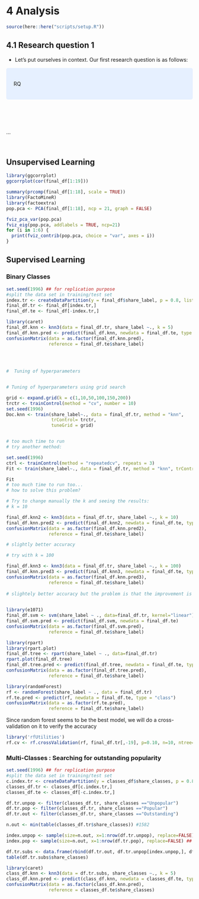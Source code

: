 # 4 Analysis


```r
source(here::here("scripts/setup.R"))
```

## 4.1 Research question 1

- Let's put ourselves in context. Our first research question is as follows:

<style>
div.blue { background-color:#e6f0ff; border-radius: 5px; padding: 20px;}
</style>
<div class = "blue">

RQ

</div>

<br><br><br>

...

<br>


## Unsupervised Learning

```r
library(ggcorrplot)
ggcorrplot(cor(final_df[1:19]))
```

```r
summary(prcomp(final_df[1:18], scale = TRUE))
library(FactoMineR)
library(factoextra)
pop.pca <- PCA(final_df[1:18], ncp = 21, graph = FALSE)

fviz_pca_var(pop.pca)
fviz_eig(pop.pca, addlabels = TRUE, ncp=21)
for (i in 1:6) {
  print(fviz_contrib(pop.pca, choice = "var", axes = i))
}
```

## Supervised Learning

### Binary Classes
```r
set.seed(1996) ## for replication purpose
#split the data set in training/test set
index.tr <- createDataPartition(y = final_df$share_label, p = 0.8, list = FALSE)
final_df.tr <- final_df[index.tr,]
final_df.te <- final_df[-index.tr,]
```

```r
library(caret)
final_df.knn <- knn3(data = final_df.tr, share_label ~., k = 5)
final_df.knn.pred <- predict(final_df.knn, newdata = final_df.te, type = "class")
confusionMatrix(data = as.factor(final_df.knn.pred),
                reference = final_df.te$share_label)
                
                
                

#  Tuning of hyperparameters 


# Tuning of hyperparameters using grid search

grid <- expand.grid(k = c(1,10,50,100,150,200))
trctr <- trainControl(method = "cv", number = 10)
set.seed(1996)
Doc.knn <- train(share_label~., data = final_df.tr, method = "knn",
                 trControl= trctr,
                 tuneGrid = grid) 


# too much time to run
# try another method:

set.seed(1996)
ctrl <- trainControl(method = "repeatedcv", repeats = 3)
Fit <- train(share_label~., data = final_df.tr, method = "knn", trControl = ctrl, preProcess = c("center","scale"), tuneLength = 10)

Fit
# too much time to run too...
# how to solve this problem?

# Try to change manually the k and seeing the results:
# k = 10

final_df.knn2 <- knn3(data = final_df.tr, share_label ~., k = 10)
final_df.knn.pred2 <- predict(final_df.knn2, newdata = final_df.te, type = "class")
confusionMatrix(data = as.factor(final_df.knn.pred2),
                reference = final_df.te$share_label)

# slightly better accuracy

# try with k = 100

final_df.knn3 <- knn3(data = final_df.tr, share_label ~., k = 100)
final_df.knn.pred3 <- predict(final_df.knn3, newdata = final_df.te, type = "class")
confusionMatrix(data = as.factor(final_df.knn.pred3),
                reference = final_df.te$share_label)
                
# slightely better accuracy but the problem is that the improvement is almost useless. Accuracy is too low
                
```

```r
library(e1071)
final_df.svm <- svm(share_label ~ ., data=final_df.tr, kernel="linear")
final_df.svm.pred <- predict(final_df.svm, newdata = final_df.te)
confusionMatrix(data = as.factor(final_df.svm.pred),
                reference = final_df.te$share_label)
```

```r
library(rpart)
library(rpart.plot)
final_df.tree <- rpart(share_label ~ ., data=final_df.tr)
rpart.plot(final_df.tree)
final_df.tree.pred <- predict(final_df.tree, newdata = final_df.te, type = "class")
confusionMatrix(data = as.factor(final_df.tree.pred),
                reference = final_df.te$share_label)
```

```r
library(randomForest)
rf <- randomForest(share_label ~ ., data = final_df.tr)
rf.te.pred <- predict(rf, newdata = final_df.te, type = "class")
confusionMatrix(data = as.factor(rf.te.pred),
                reference = final_df.te$share_label)

```

Since random forest seems to be the best model, we will do a cross-validation on it to verify the accuracy

```r

library('rfUtilities')
rf.cv <- rf.crossValidation(rf, final_df.tr[,-19], p=0.10, n=10, ntree=500)


```

### Multi-Classes : Searching for outstanding popularity
```r
set.seed(1996) ## for replication purpose
#split the data set in training/test set
c.index.tr <- createDataPartition(y = classes_df$share_classes, p = 0.8, list = FALSE)
classes_df.tr <- classes_df[c.index.tr,]
classes_df.te <- classes_df[-c.index.tr,]
```

```r
df.tr.unpop <- filter(classes_df.tr, share_classes =="Unpopular")
df.tr.pop <- filter(classes_df.tr, share_classes =="Popular")
df.tr.out <- filter(classes_df.tr, share_classes =="Outstanding")

n.out <- min(table(classes_df.tr$share_classes)) #1582

index.unpop <- sample(size=n.out, x=1:nrow(df.tr.unpop), replace=FALSE) ## sub-sample 840 instances from the "No"
index.pop <- sample(size=n.out, x=1:nrow(df.tr.pop), replace=FALSE) ## sub-sample 840 instances from the "No"

df.tr.subs <- data.frame(rbind(df.tr.out, df.tr.unpop[index.unpop,], df.tr.pop[index.pop,]))
table(df.tr.subs$share_classes)
```

```r
library(caret)
class_df.knn <- knn3(data = df.tr.subs, share_classes ~., k = 5)
class_df.knn.pred <- predict(class_df.knn, newdata = classes_df.te, type = "class")
confusionMatrix(data = as.factor(class_df.knn.pred),
                reference = classes_df.te$share_classes)
```
